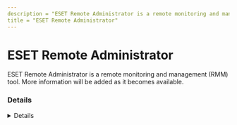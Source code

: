 ```yaml
---
description = "ESET Remote Administrator is a remote monitoring and management (RMM) tool. More information will be added as it becomes available."
title = "ESET Remote Administrator"
---
```




# ESET Remote Administrator

ESET Remote Administrator is a remote monitoring and management (RMM) tool. More information will be added as it becomes available.

### Details
<Details author={""}
         category={""}
         created={""}
         website={""}
         lastModified={"2/7/2024"}
         privileges={""}
         free={ "" }
         verification={""}
/>

#### Installation Paths
<Card code={ ["era.exe", "einstaller.exe", "ezhelp*.exe", "eratool.exe", "ERAAgent.exe"] }/>





### Forensic Artifacts




#### Network Artifacts
<EuiSpacer size="xl"/>
<NetworkArtifactsTable data={ [{"Description": "Known remote domains", "Domains": ["user_managed", "eset.com/me/business/remote-management/remote-administrator/"], "Ports": []}] }/>




### Detections
- Detects potential network activity of ESET Remote Administrator RMM tool
  - [Sigma Rule](https://github.com/magicsword-io/LOLRMM/blob/main/detections/sigma/eset_remote_administrator_network_sigma.yml)
- Detects potential processes activity of ESET Remote Administrator RMM tool
  - [Sigma Rule](https://github.com/magicsword-io/LOLRMM/blob/main/detections/sigma/eset_remote_administrator_processes_sigma.yml)

### References
- [eset.com/me/business/remote-management/remote-administrator/](eset.com/me/business/remote-management/remote-administrator/)

